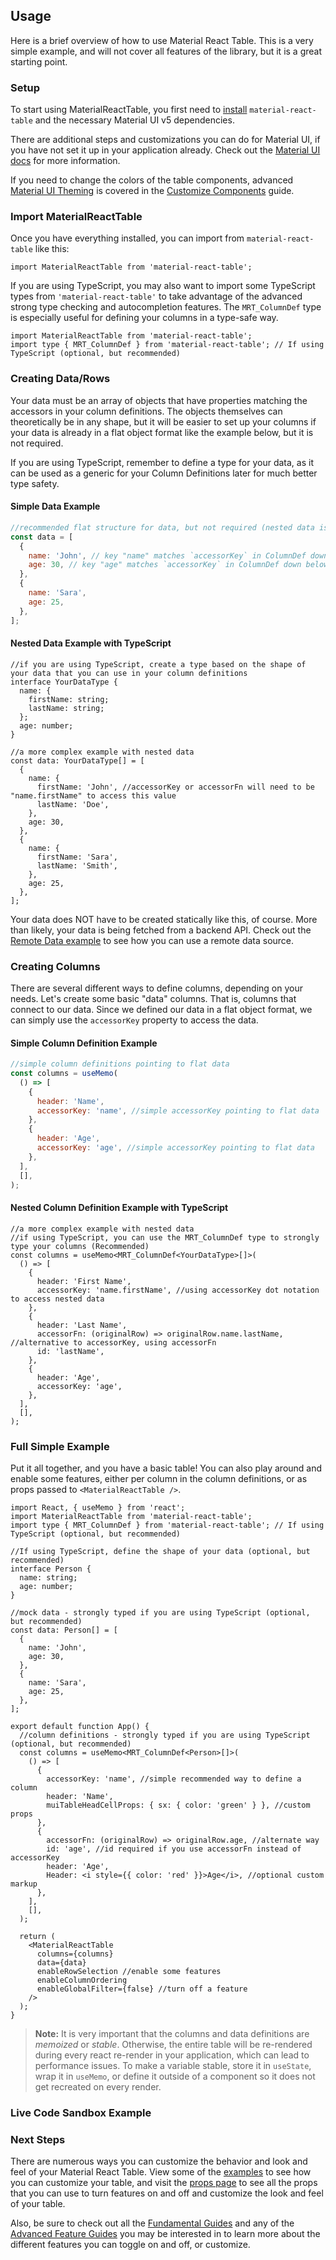 
<Head>
  <title>Usage - Material React Table Docs</title>
  <meta
    name="description"
    content="A brief overview of how to use material-react-table and create columns and data"
  />
</Head>

## Usage

Here is a brief overview of how to use Material React Table. This is a very simple example, and will not cover all features of the library, but it is a great starting point.

### Setup

To start using MaterialReactTable, you first need to [install](/docs/getting-started/install) `material-react-table` and the necessary Material UI v5 dependencies.

There are additional steps and customizations you can do for Material UI, if you have not set it up in your application already. Check out the [Material UI docs](https://mui.com/material-ui/getting-started/installation/) for more information.

If you need to change the colors of the table components, advanced [Material UI Theming](https://mui.com/material-ui/customization/default-theme/) is covered in the [Customize Components](/docs/guides/customize-components#material-ui-theme) guide.

### Import MaterialReactTable

Once you have everything installed, you can import from `material-react-table` like this:

```tsx
import MaterialReactTable from 'material-react-table';
```

If you are using TypeScript, you may also want to import some TypeScript types from `'material-react-table'` to take advantage of the advanced strong type checking and autocompletion features. The `MRT_ColumnDef` type is especially useful for defining your columns in a type-safe way.

```tsx
import MaterialReactTable from 'material-react-table';
import type { MRT_ColumnDef } from 'material-react-table'; // If using TypeScript (optional, but recommended)
```

### Creating Data/Rows

Your data must be an array of objects that have properties matching the accessors in your column definitions. The objects themselves can theoretically be in any shape, but it will be easier to set up your columns if your data is already in a flat object format like the example below, but it is not required.

If you are using TypeScript, remember to define a type for your data, as it can be used as a generic for your Column Definitions later for much better type safety.

#### Simple Data Example

```jsx
//recommended flat structure for data, but not required (nested data is fine, but takes more setup in column definitions)
const data = [
  {
    name: 'John', // key "name" matches `accessorKey` in ColumnDef down below
    age: 30, // key "age" matches `accessorKey` in ColumnDef down below
  },
  {
    name: 'Sara',
    age: 25,
  },
];
```

#### Nested Data Example with TypeScript

```tsx
//if you are using TypeScript, create a type based on the shape of your data that you can use in your column definitions
interface YourDataType {
  name: {
    firstName: string;
    lastName: string;
  };
  age: number;
}

//a more complex example with nested data
const data: YourDataType[] = [
  {
    name: {
      firstName: 'John', //accessorKey or accessorFn will need to be "name.firstName" to access this value
      lastName: 'Doe',
    },
    age: 30,
  },
  {
    name: {
      firstName: 'Sara',
      lastName: 'Smith',
    },
    age: 25,
  },
];
```

Your data does NOT have to be created statically like this, of course. More than likely, your data is being fetched from a backend API. Check out the [Remote Data example](/docs/examples/remote) to see how you can use a remote data source.

### Creating Columns

There are several different ways to define columns, depending on your needs. Let's create some basic "data" columns. That is, columns that connect to our data. Since we defined our data in a flat object format, we can simply use the `accessorKey` property to access the data.

#### Simple Column Definition Example

```jsx
//simple column definitions pointing to flat data
const columns = useMemo(
  () => [
    {
      header: 'Name',
      accessorKey: 'name', //simple accessorKey pointing to flat data
    },
    {
      header: 'Age',
      accessorKey: 'age', //simple accessorKey pointing to flat data
    },
  ],
  [],
);
```

#### Nested Column Definition Example with TypeScript

```tsx
//a more complex example with nested data
//if using TypeScript, you can use the MRT_ColumnDef type to strongly type your columns (Recommended)
const columns = useMemo<MRT_ColumnDef<YourDataType>[]>(
  () => [
    {
      header: 'First Name',
      accessorKey: 'name.firstName', //using accessorKey dot notation to access nested data
    },
    {
      header: 'Last Name',
      accessorFn: (originalRow) => originalRow.name.lastName, //alternative to accessorKey, using accessorFn
      id: 'lastName',
    },
    {
      header: 'Age',
      accessorKey: 'age',
    },
  ],
  [],
);
```

### Full Simple Example

Put it all together, and you have a basic table! You can also play around and enable some features, either per column in the column definitions, or as props passed to `<MaterialReactTable />`.

```tsx
import React, { useMemo } from 'react';
import MaterialReactTable from 'material-react-table';
import type { MRT_ColumnDef } from 'material-react-table'; // If using TypeScript (optional, but recommended)

//If using TypeScript, define the shape of your data (optional, but recommended)
interface Person {
  name: string;
  age: number;
}

//mock data - strongly typed if you are using TypeScript (optional, but recommended)
const data: Person[] = [
  {
    name: 'John',
    age: 30,
  },
  {
    name: 'Sara',
    age: 25,
  },
];

export default function App() {
  //column definitions - strongly typed if you are using TypeScript (optional, but recommended)
  const columns = useMemo<MRT_ColumnDef<Person>[]>(
    () => [
      {
        accessorKey: 'name', //simple recommended way to define a column
        header: 'Name',
        muiTableHeadCellProps: { sx: { color: 'green' } }, //custom props
      },
      {
        accessorFn: (originalRow) => originalRow.age, //alternate way
        id: 'age', //id required if you use accessorFn instead of accessorKey
        header: 'Age',
        Header: <i style={{ color: 'red' }}>Age</i>, //optional custom markup
      },
    ],
    [],
  );

  return (
    <MaterialReactTable
      columns={columns}
      data={data}
      enableRowSelection //enable some features
      enableColumnOrdering
      enableGlobalFilter={false} //turn off a feature
    />
  );
}
```

> **Note:** It is very important that the columns and data definitions are _memoized_ or _stable_. Otherwise, the entire table will be re-rendered during every react re-render in your application, which can lead to performance issues. To make a variable stable, store it in `useState`, wrap it in `useMemo`, or define it outside of a component so it does not get recreated on every render.

### Live Code Sandbox Example

<SimpleCodeSandbox />

### Next Steps

There are numerous ways you can customize the behavior and look and feel of your Material React Table. View some of the [examples](/docs/examples) to see how you can customize your table, and visit the [props page](/docs/api/props) to see all the props that you can use to turn features on and off and customize the look and feel of your table.

Also, be sure to check out all the [Fundamental Guides](/docs/guides#fundamentals) and any of the [Advanced Feature Guides](/docs/guides#feature-guides) you may be interested in to learn more about the different features you can toggle on and off, or customize.
